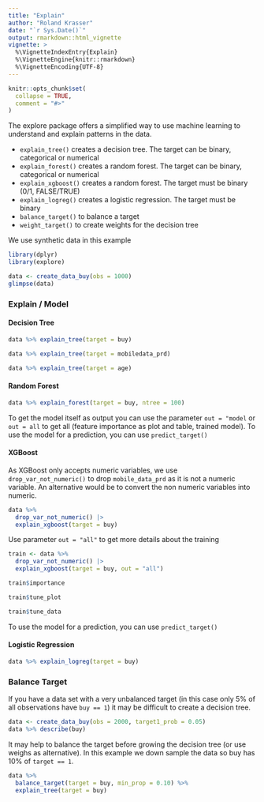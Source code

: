 ```yaml
---
title: "Explain"
author: "Roland Krasser"
date: "`r Sys.Date()`"
output: rmarkdown::html_vignette
vignette: >
  %\VignetteIndexEntry{Explain}
  %\VignetteEngine{knitr::rmarkdown}
  %\VignetteEncoding{UTF-8}
---
```


```r
knitr::opts_chunk$set(
  collapse = TRUE,
  comment = "#>"
)
```

The explore package offers a simplified way to use machine learning to understand and explain patterns in the data.

* `explain_tree()` creates a decision tree. The target can be binary, categorical or numerical
* `explain_forest()` creates a random forest. The target can be binary, categorical or numerical
* `explain_xgboost()` creates a random forest. The target must be binary (0/1, FALSE/TRUE)
* `explain_logreg()` creates a logistic regression. The target must be binary
* `balance_target()` to balance a target
* `weight_target()` to create weights for the decision tree


We use synthetic data in this example

```r
library(dplyr)
library(explore)

data <- create_data_buy(obs = 1000)
glimpse(data)
```
### Explain / Model
#### Decision Tree

```r
data %>% explain_tree(target = buy)
```

```r
data %>% explain_tree(target = mobiledata_prd)
```

```r
data %>% explain_tree(target = age)
```

#### Random Forest

```r
data %>% explain_forest(target = buy, ntree = 100)
```

To get the model itself as output you can use the parameter `out = "model` or `out = all` to get all (feature importance as plot and table, trained model). To use the model for a prediction, you can use `predict_target()`

#### XGBoost

As XGBoost only accepts numeric variables, we use `drop_var_not_numeric()` to drop `mobile_data_prd` as it is not a numeric variable. An alternative would be to convert the non numeric variables into numeric.

```r
data %>%
  drop_var_not_numeric() |> 
  explain_xgboost(target = buy)
```

Use parameter `out = "all"` to get more details about the training

```r
train <- data %>%
  drop_var_not_numeric() |> 
  explain_xgboost(target = buy, out = "all")
```

```r
train$importance
```

```r
train$tune_plot
```

```r
train$tune_data
```

To use the model for a prediction, you can use `predict_target()`

#### Logistic Regression

```r
data %>% explain_logreg(target = buy)
```

### Balance Target

If you have a data set with a very unbalanced target (in this case only 5% of all observations have `buy == 1`) it may be difficult to create a decision tree.

```r
data <- create_data_buy(obs = 2000, target1_prob = 0.05)
data %>% describe(buy)
```

It may help to balance the target before growing the decision tree (or use weighs as alternative). In this example we down sample the data so buy has 10% of `target == 1`.

```r
data %>%
  balance_target(target = buy, min_prop = 0.10) %>%
  explain_tree(target = buy)
```

